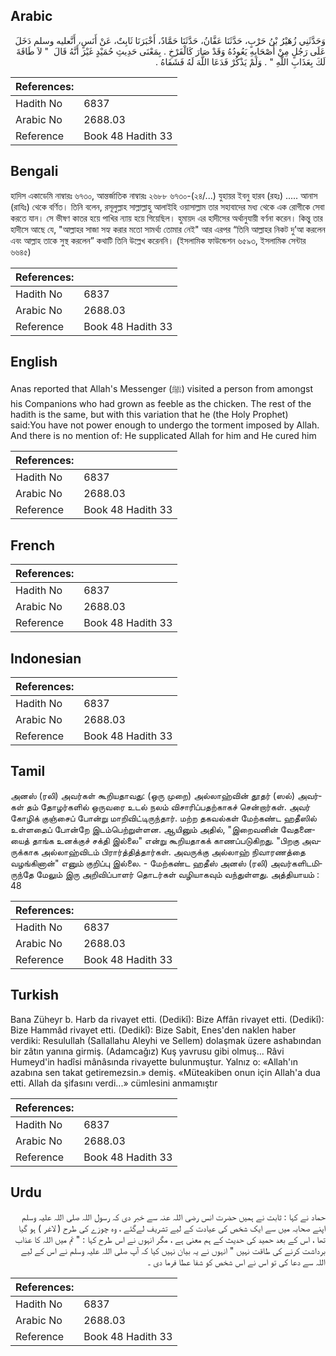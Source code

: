 ## Arabic


<div dir="rtl" lang="ar" style={{fontSize:'larger',backgroundColor:'#f8f9fa',padding:20}}>
وَحَدَّثَنِي زُهَيْرُ بْنُ حَرْبٍ، حَدَّثَنَا عَفَّانُ، حَدَّثَنَا حَمَّادٌ، أَخْبَرَنَا ثَابِتٌ، عَنْ أَنَسٍ، أَنَّعليه وسلم دَخَلَ عَلَى رَجُلٍ مِنْ أَصْحَابِهِ يَعُودُهُ وَقَدْ صَارَ كَالْفَرْخِ ‏.‏ بِمَعْنَى حَدِيثِ حُمَيْدٍ غَيْرَ أَنَّهُ قَالَ ‏ "‏ لاَ طَاقَةَ لَكَ بِعَذَابِ اللَّهِ ‏"‏ ‏.‏ وَلَمْ يَذْكُرْ فَدَعَا اللَّهَ لَهُ فَشَفَاهُ ‏.‏
</div>
<div style={{backgroundColor:'#f8f9fa',padding:20, marginBottom: 10}}><table> <thead> <tr> <th>References:</th> <th></th> </tr> </thead> <tbody><tr><td>Hadith No</td><td>6837</td></tr><tr><td>Arabic No</td><td>2688.03</td></tr><tr><td>Reference</td><td>Book 48 Hadith 33</td></tr></tbody></table></div>

## Bengali


<div dir="ltr" lang="bn" style={{fontSize:'larger',backgroundColor:'#f8f9fa',padding:20}}>
হাদিস একাডেমি নাম্বারঃ ৬৭৩০, আন্তর্জাতিক নাম্বারঃ ২৬৮৮ ৬৭৩০-(২৪/...) যুহায়র ইবনু হারব (রহঃ) ..... আনাস (রাযিঃ) থেকে বর্ণিত। তিনি বলেন, রসূলুল্লাহ সাল্লাল্লাহু আলাইহি ওয়াসাল্লাম তার সহাবাদের মধ্য থেকে এক রোগীকে সেবা করতে যান। সে ভীষণ কাতর হয়ে পাখির ন্যায় হয়ে গিয়েছিল। হুমায়দ এর হাদীসের অর্থানুযায়ী বর্ণনা করেন। কিন্তু তার হাদীসে আছে যে, "আল্লাহর সাজা সহ্য করার মতো সামর্থ্য তোমার নেই" আর এরপর “তিনি আল্লাহর নিকট দু’আ করলেন এবং আল্লাহ তাকে সুস্থ করলেন” কথাটি তিনি উল্লেখ করেননি। (ইসলামিক ফাউন্ডেশন ৬৫৯৩, ইসলামিক সেন্টার ৬৬৪৫)
</div>
<div style={{backgroundColor:'#f8f9fa',padding:20, marginBottom: 10}}><table> <thead> <tr> <th>References:</th> <th></th> </tr> </thead> <tbody><tr><td>Hadith No</td><td>6837</td></tr><tr><td>Arabic No</td><td>2688.03</td></tr><tr><td>Reference</td><td>Book 48 Hadith 33</td></tr></tbody></table></div>

## English


<div dir="ltr" lang="en" style={{fontSize:'larger',backgroundColor:'#f8f9fa',padding:20}}>
Anas reported that Allah's Messenger (ﷺ) visited a person from amongst his Companions who had grown as feeble as the chicken. The rest of the hadith is the same, but with this variation that he (the Holy Prophet) said:You have not power enough to undergo the torment imposed by Allah. And there is no mention of: He supplicated Allah for him and He cured him
</div>
<div style={{backgroundColor:'#f8f9fa',padding:20, marginBottom: 10}}><table> <thead> <tr> <th>References:</th> <th></th> </tr> </thead> <tbody><tr><td>Hadith No</td><td>6837</td></tr><tr><td>Arabic No</td><td>2688.03</td></tr><tr><td>Reference</td><td>Book 48 Hadith 33</td></tr></tbody></table></div>

## French


<div dir="ltr" lang="fr" style={{fontSize:'larger',backgroundColor:'#f8f9fa',padding:20}}>

</div>
<div style={{backgroundColor:'#f8f9fa',padding:20, marginBottom: 10}}><table> <thead> <tr> <th>References:</th> <th></th> </tr> </thead> <tbody><tr><td>Hadith No</td><td>6837</td></tr><tr><td>Arabic No</td><td>2688.03</td></tr><tr><td>Reference</td><td>Book 48 Hadith 33</td></tr></tbody></table></div>

## Indonesian


<div dir="ltr" lang="id" style={{fontSize:'larger',backgroundColor:'#f8f9fa',padding:20}}>

</div>
<div style={{backgroundColor:'#f8f9fa',padding:20, marginBottom: 10}}><table> <thead> <tr> <th>References:</th> <th></th> </tr> </thead> <tbody><tr><td>Hadith No</td><td>6837</td></tr><tr><td>Arabic No</td><td>2688.03</td></tr><tr><td>Reference</td><td>Book 48 Hadith 33</td></tr></tbody></table></div>

## Tamil


<div dir="ltr" lang="ta" style={{fontSize:'larger',backgroundColor:'#f8f9fa',padding:20}}>
அனஸ் (ரலி) அவர்கள் கூறியதாவது: (ஒரு முறை) அல்லாஹ்வின் தூதர் (ஸல்) அவர்கள் தம் தோழர்களில் ஒருவரை உடல் நலம் விசாரிப்பதற்காகச் சென்றார்கள். அவர் கோழிக் குஞ்சைப் போன்று மாறிவிட்டிருந்தார். மற்ற தகவல்கள் மேற்கண்ட ஹதீஸில் உள்ளதைப் போன்றே இடம்பெற்றுள்ளன. ஆயினும் அதில், "இறைவனின் வேதனையைத் தாங்க உனக்குச் சக்தி இல்லை" என்று கூறியதாகக் காணப்படுகிறது. "பிறகு அவருக்காக அல்லாஹ்விடம் பிரார்த்தித்தார்கள். அவருக்கு அல்லாஹ் நிவாரணத்தை வழங்கினான்" எனும் குறிப்பு இல்லை. - மேற்கண்ட ஹதீஸ் அனஸ் (ரலி) அவர்களிடமிருந்தே மேலும் இரு அறிவிப்பாளர் தொடர்கள் வழியாகவும் வந்துள்ளது. அத்தியாயம் : 48
</div>
<div style={{backgroundColor:'#f8f9fa',padding:20, marginBottom: 10}}><table> <thead> <tr> <th>References:</th> <th></th> </tr> </thead> <tbody><tr><td>Hadith No</td><td>6837</td></tr><tr><td>Arabic No</td><td>2688.03</td></tr><tr><td>Reference</td><td>Book 48 Hadith 33</td></tr></tbody></table></div>

## Turkish


<div dir="ltr" lang="tr" style={{fontSize:'larger',backgroundColor:'#f8f9fa',padding:20}}>
Bana Züheyr b. Harb da rivayet etti. (Dedikî): Bize Affân rivayet etti. (Dedikî): Bize Hammâd rivayet etti. (Dedikî): Bize Sabit, Enes'den naklen haber verdiki: Resulullah (Sallallahu Aleyhi ve Sellem) dolaşmak üzere ashabından bir zâtın yanına girmiş. (Adamcağız) Kuş yavrusu gibi olmuş... Râvi Humeyd'in hadîsi mânâsında rivayette bulunmuştur. Yalnız o: «Allah'ın azabına sen takat getiremezsin.» demiş. «Müteakiben onun için Allah'a dua etti. Allah da şifasını verdi...» cümlesini anmamıştır
</div>
<div style={{backgroundColor:'#f8f9fa',padding:20, marginBottom: 10}}><table> <thead> <tr> <th>References:</th> <th></th> </tr> </thead> <tbody><tr><td>Hadith No</td><td>6837</td></tr><tr><td>Arabic No</td><td>2688.03</td></tr><tr><td>Reference</td><td>Book 48 Hadith 33</td></tr></tbody></table></div>

## Urdu


<div dir="rtl" lang="ur" style={{fontSize:'larger',backgroundColor:'#f8f9fa',padding:20}}>
حماد نے کہا : ثابت نے ہمیں حضرت انس رضی اللہ عنہ سے خبر دی کہ رسول اللہ صلی اللہ علیہ وسلم اپنے صحابہ میں سے ایک شخص کی عیادت کے لیے تشریف لےگئے ، وہ چوزے کی طرح ( لاغر ) ہو گیا تھا ، اس کے بعد حمید کی حدیث کے ہم معنی ہے ، مگر انہوں نے اس طرح کہا : " تم میں اللہ کا عذاب برداشت کرنے کی طاقت نہیں " انہوں نے یہ بیان نہیں کیا کہ آپ صلی اللہ علیہ وسلم نے اس کے لیے اللہ سے دعا کی تو اس نے اس شخص کو شفا عطا فرما دی ۔
</div>
<div style={{backgroundColor:'#f8f9fa',padding:20, marginBottom: 10}}><table> <thead> <tr> <th>References:</th> <th></th> </tr> </thead> <tbody><tr><td>Hadith No</td><td>6837</td></tr><tr><td>Arabic No</td><td>2688.03</td></tr><tr><td>Reference</td><td>Book 48 Hadith 33</td></tr></tbody></table></div>
